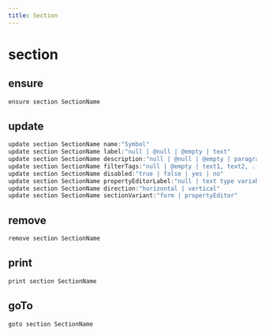 ```yaml
---
title: Section
---
```


# section

## ensure

```js filename="Terminal" copy
ensure section SectionName
```


## update

```js filename="Terminal" copy
update section SectionName name:"Symbol"
update section SectionName label:"null | @null | @empty | text"
update section SectionName description:"null | @null | @empty | paragraph"
update section SectionName filterTags:"null | @empty | text1, text2, ..."
update section SectionName disabled:"true | false | yes | no"
update section SectionName propertyEditorLabel:"null | text type variable | text value"
update section SectionName direction:"horizontal | vertical"
update section SectionName sectionVariant:"form | propertyEditor"
```


## remove

```js filename="Terminal" copy
remove section SectionName
```


## print

```js filename="Terminal" copy
print section SectionName
```


## goTo


```js filename="Terminal" copy
goto section SectionName
```


